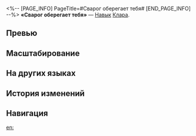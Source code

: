 <%-- [PAGE_INFO]
PageTitle=#Сварог оберегает тебя#
[END_PAGE_INFO] --%>
{{Навык Инфобокс
|Название         = Сварог оберегает тебя
|Изображение      = Навык Сварог оберегает тебя.png
|Персонаж         = Клара
|Тип              = Навык
|Тэг              = Групповая атака
|УронСтойк        = 10
|ЭнергияГен       = 30
|Энергия          = 
|Длительность     = 
|Описание         = Наносит всем противникам физический урон, равный {{Цвет|Выделенный|60%—132%}} от силы атаки Клары, а также наносит противникам, помеченным Меткой контратаки Сварога, дополнительный физический урон, равный {{Цвет|Выделенный|60%—132%}} от силы атаки Клары.<br />После использования навыка все Метки контратаки исчезают.
|Свойство1        = 
|Масштабирование1 = 
}}
'''«Сварог оберегает тебя»''' — [[Навык]] [[Клара]].

==Превью==
{{Превью
|Файл = Сварог оберегает тебя Превью
}}

==Масштабирование==
{{Масштабирование навыка|тип=Навык
|60%;66%;72%;78%;84%;90%;97.5%;105%;112.5%;120%;126%;132%;138%;144%;150%
|60%;66%;72%;78%;84%;90%;97.5%;105%;112.5%;120%;126%;132%;138%;144%;150%
}}

==На других языках==
{{На других языках
|en   = Svarog Watches Over You
|zhs  = 史瓦罗在看着你
|zht  = 史瓦羅在看著你
|ja   = スヴァローグが{{Rubi|見|み}}てる
|ko   = 스바로그 씨가 보고 있어
|es   = Svarog te vigila
|fr   = Svarog veille sur toi
|ru   = Сварог оберегает тебя
|th   = Svarog Watches Over You
|vi   = Svarog Đang Nhìn Ngươi
|de   = Svarogs Auge ruht auf dir
|id   = Svarog Watches Over You
|pt   = Svarog Cuida de Você
}}

==История изменений==
{{История изменений|3.5}}

==Навигация==
{{Навык Навбокс|Клара}}

[[en:]]